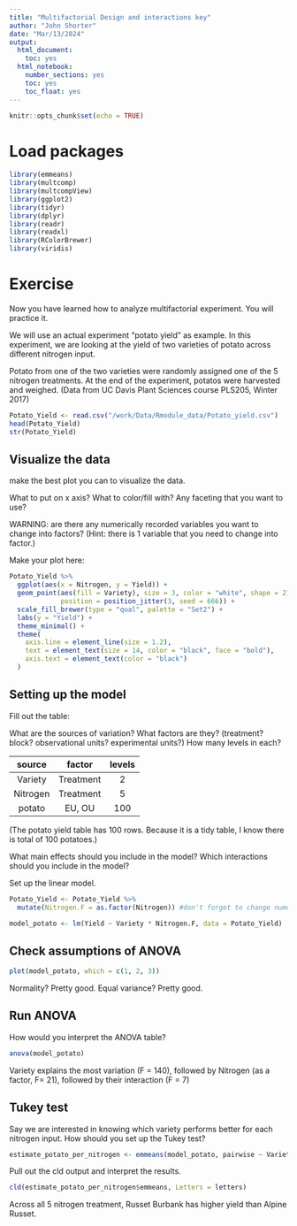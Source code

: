 ```yaml
---
title: "Multifactorial Design and interactions key"
author: "John Shorter"
date: "Mar/13/2024"
output:
  html_document:
    toc: yes  
  html_notebook:   
    number_sections: yes    
    toc: yes  
    toc_float: yes
---
```


```r
knitr::opts_chunk$set(echo = TRUE)
```

# Load packages

```r
library(emmeans)  
library(multcomp)
library(multcompView)
library(ggplot2) 
library(tidyr)
library(dplyr)
library(readr)
library(readxl)
library(RColorBrewer)
library(viridis)
```

# Exercise

Now you have learned how to analyze multifactorial experiment.
You will practice it.

We will use an actual experiment "potato yield" as example.
In this experiment, we are looking at the yield of two varieties of potato across different nitrogen input.

Potato from one of the two varieties were randomly assigned one of the 5 nitrogen treatments.
At the end of the experiment, potatos were harvested and weighed.
(Data from UC Davis Plant Sciences course PLS205, Winter 2017)

```r
Potato_Yield <- read.csv("/work/Data/Rmodule_data/Potato_yield.csv")
head(Potato_Yield)
str(Potato_Yield)
```

## Visualize the data

make the best plot you can to visualize the data.

What to put on x axis?
What to color/fill with?
Any faceting that you want to use?

WARNING: are there any numerically recorded variables you want to change into factors?
(Hint: there is 1 variable that you need to change into factor.)

Make your plot here:

```r
Potato_Yield %>% 
  ggplot(aes(x = Nitrogen, y = Yield)) +
  geom_point(aes(fill = Variety), size = 3, color = "white", shape = 21,
             position = position_jitter(3, seed = 666)) +
  scale_fill_brewer(type = "qual", palette = "Set2") +
  labs(y = "Yield") +
  theme_minimal() +
  theme(
    axis.line = element_line(size = 1.2),
    text = element_text(size = 14, color = "black", face = "bold"),
    axis.text = element_text(color = "black")
  )
```

## Setting up the model

Fill out the table:

What are the sources of variation?
What factors are they? (treatment? block? observational units? experimental units?)
How many levels in each?

|  source  |  factor   | levels |
|:--------:|:---------:|:------:|
| Variety  | Treatment |   2    |
| Nitrogen | Treatment |   5    |
| potato   |  EU, OU   |  100   |

(The potato yield table has 100 rows.
Because it is a tidy table,
I know there is total of 100 potatoes.)

What main effects should you include in the model?
Which interactions should you include in the model?

Set up the linear model.

```r
Potato_Yield <- Potato_Yield %>% 
  mutate(Nitrogen.F = as.factor(Nitrogen)) #don't forget to change numeric variable to factor for ANOVA

model_potato <- lm(Yield ~ Variety * Nitrogen.F, data = Potato_Yield)
```

## Check assumptions of ANOVA

```r
plot(model_potato, which = c(1, 2, 3))
```

Normality?
Pretty good.
Equal variance?
Pretty good.

## Run ANOVA

How would you interpret the ANOVA table?

```r
anova(model_potato)
```

Variety explains the most variation (F = 140),
followed by Nitrogen (as a factor, F= 21),
followed by their interaction (F = 7)

## Tukey test

Say we are interested in knowing which variety performs better for each nitrogen input.
How should you set up the Tukey test?

```r
estimate_potato_per_nitrogen <- emmeans(model_potato, pairwise ~ Variety | Nitrogen.F)
```

Pull out the cld output and interpret the results.

```r
cld(estimate_potato_per_nitrogen$emmeans, Letters = letters)
```

Across all 5 nitrogen treatment, Russet Burbank has higher yield than Alpine Russet.
